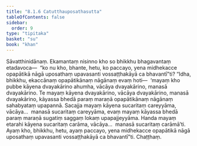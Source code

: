 ```yaml
---
title: "8.1.6 Catutthauposathasutta"
tableOfContents: false
sidebar:
  order: 9
type: "tipitaka"
basket: "su"
book: "khan"
---
```



<DynamicBreadcrumb />

<Division number="347" book="khan" bookNo="13" page="203">

<Paragraph number="1162" book="khan">
Sāvatthinidānaṃ. Ekamantaṃ nisinno kho so bhikkhu bhagavantaṃ etadavoca—  “ko nu kho, bhante, hetu, ko paccayo, yena midhekacce opapātikā nāgā uposathaṃ upavasanti vossaṭṭhakāyā ca bhavantī”ti?
</Paragraph>

<Paragraph number="1163" book="khan">
“Idha, bhikkhu, ekaccānaṃ opapātikānaṃ nāgānaṃ evaṃ hoti—  ‘mayaṃ kho pubbe kāyena dvayakārino ahumha, vācāya dvayakārino, manasā dvayakārino. Te mayaṃ kāyena dvayakārino, vācāya dvayakārino, manasā dvayakārino, kāyassa bhedā paraṃ maraṇā opapātikānaṃ nāgānaṃ sahabyataṃ upapannā. Sacajja mayaṃ kāyena sucaritaṃ careyyāma, vācāya…  manasā sucaritaṃ careyyāma, evaṃ mayaṃ kāyassa bhedā paraṃ maraṇā sugatiṃ saggaṃ lokaṃ upapajjeyyāma. Handa mayaṃ etarahi kāyena sucaritaṃ carāma, vācāya…  manasā sucaritaṃ carāmā’ti. Ayaṃ kho, bhikkhu, hetu, ayaṃ paccayo, yena midhekacce opapātikā nāgā uposathaṃ upavasanti vossaṭṭhakāyā ca bhavantī”ti.

</Paragraph>
</Division>

<Paragraph number="1164" type="center" book="khan">
Chaṭṭhaṃ.
</Paragraph>